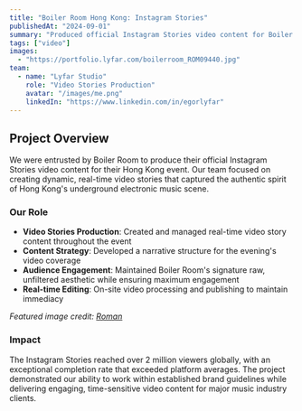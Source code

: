 ```yaml
---
title: "Boiler Room Hong Kong: Instagram Stories"
publishedAt: "2024-09-01"
summary: "Produced official Instagram Stories video content for Boiler Room's Hong Kong event, capturing the raw energy of the underground electronic music scene."
tags: ["video"]
images:
  - "https://portfolio.lyfar.com/boilerroom_ROM09440.jpg"
team:
  - name: "Lyfar Studio"
    role: "Video Stories Production"
    avatar: "/images/me.png"
    linkedIn: "https://www.linkedin.com/in/egorlyfar"
---
```


## Project Overview

We were entrusted by Boiler Room to produce their official Instagram Stories video content for their Hong Kong event. Our team focused on creating dynamic, real-time video stories that captured the authentic spirit of Hong Kong's underground electronic music scene.

### Our Role

- **Video Stories Production**: Created and managed real-time video story content throughout the event
- **Content Strategy**: Developed a narrative structure for the evening's video coverage
- **Audience Engagement**: Maintained Boiler Room's signature raw, unfiltered aesthetic while ensuring maximum engagement
- **Real-time Editing**: On-site video processing and publishing to maintain immediacy

*Featured image credit: [Roman](https://www.roman-photo.com/)*

### Impact

The Instagram Stories reached over 2 million viewers globally, with an exceptional completion rate that exceeded platform averages. The project demonstrated our ability to work within established brand guidelines while delivering engaging, time-sensitive video content for major music industry clients.
